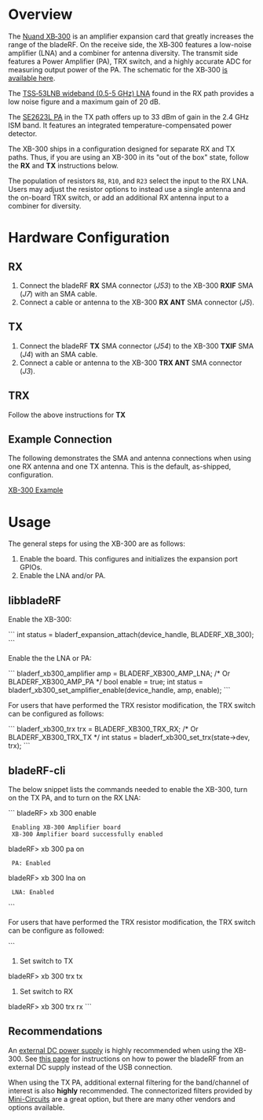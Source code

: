 = Overview = 

The [https://www.nuand.com/blog/product/amplifier/ Nuand XB&#8209;300] is an amplifier expansion card that greatly increases the range of the bladeRF. On the receive side, the XB&#8209;300 features a low-noise amplifier (LNA) and a combiner for antenna diversity. The transmit side features a Power Amplifier (PA), TRX switch, and a highly accurate ADC for measuring output power of the PA. The schematic for the XB&#8209;300 [https://nuand.com/xb300.pdf is available here].

The [http://www.minicircuits.com/pdfs/TSS-53LNB+.pdf TSS&#8209;53LNB wideband (0.5-5&nbsp;GHz) LNA] found in the RX path provides a low noise figure and a maximum gain of 20&nbsp;dB.

The [http://www.skyworksinc.com/uploads/documents/SE2623L_202397E.pdf SE2623L PA] in the TX path offers up to 33&nbsp;dBm of gain in the 2.4&nbsp;GHz ISM band. It features an integrated temperature-compensated power detector.

The XB-300 ships in a configuration designed for separate RX and TX paths. Thus, if you are using
an XB-300 in its "out of the box" state, follow the <b>RX</b> and <b>TX</b> instructions below.

The population of resistors <code>R8</code>, <code>R10</code>, and <code>R23</code> select the input to the RX LNA. Users may adjust the resistor options to instead use a single antenna and the on-board TRX switch, or add an additional RX antenna input to a combiner for diversity.

= Hardware Configuration =

== RX ==

# Connect the bladeRF <b>RX</b> SMA connector (<i>J53</i>) to the XB-300 <b>RXIF</b> SMA (<i>J7</i>) with an SMA cable.
# Connect a cable or antenna to the XB-300 <b>RX ANT</b> SMA connector (<i>J5</i>).

== TX ==

# Connect the bladeRF <b>TX</b> SMA connector (<i>J54</i>) to the XB-300 <b>TXIF</b> SMA (<i>J4</i>) with an SMA cable.
# Connect a cable or antenna to the XB-300 <b>TRX ANT</b> SMA connector (<i>J3</i>).

== TRX ==

Follow the above instructions for <b>TX</b>

== Example Connection ==

The following demonstrates the SMA and antenna connections when using one RX antenna and one TX antenna. This is the default, as-shipped, configuration.

[[http://nuand.com/images/bladeRF-XB300-Example.jpg|XB-300 Example]]

= Usage =

The general steps for using the XB-300 are as follows:

# Enable the board. This configures and initializes the expansion port GPIOs.
# Enable the LNA and/or PA.

== libbladeRF ==

Enable the XB-300:

```
int status = bladerf_expansion_attach(device_handle, BLADERF_XB_300);
```


Enable the the LNA or PA:

```
bladerf_xb300_amplifier amp = BLADERF_XB300_AMP_LNA; /* Or BLADERF_XB300_AMP_PA */
bool enable = true;
int status = bladerf_xb300_set_amplifier_enable(device_handle, amp, enable);
```

For users that have performed the TRX resistor modification, the TRX switch can be configured as follows:

```
bladerf_xb300_trx trx = BLADERF_XB300_TRX_RX; /* Or BLADERF_XB300_TRX_TX */
int status = bladerf_xb300_set_trx(state->dev, trx);
```

== bladeRF-cli ==

The below snippet lists the commands needed to enable the XB-300, turn on the
TX PA, and to turn on the RX LNA:

```
bladeRF> xb 300 enable

  Enabling XB-300 Amplifier board
  XB-300 Amplifier board successfully enabled

bladeRF> xb 300 pa on

  PA: Enabled

bladeRF> xb 300 lna on

  LNA: Enabled
```

For users that have performed the TRX resistor modification, the TRX switch can be configure as followed:

```
# Set switch to TX
bladeRF> xb 300 trx tx

# Set switch to RX
bladeRF> xb 300 trx rx
```

== Recommendations ==

An [https://www.nuand.com/blog/product/power-supply/ external DC power supply] is highly recommended when using the XB-300. See [https://github.com/Nuand/bladeRF/wiki/bladeRF-Accessories#bladerf-jumper-configuration this page] for instructions on how to power the bladeRF from an external DC supply instead of the USB connection.

When using the TX PA, additional external filtering for the band/channel of interest is also <b>highly</b> recommended. The connectorized filters provided by [https://www.minicircuits.com/WebStore/Filters.html Mini-Circuits] are a great option, but there are many other vendors and options available.